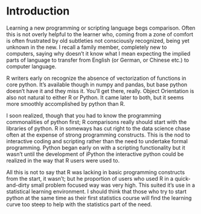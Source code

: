 # Introduction

Learning a new programming or scripting language begs comparison. Often this is not overly helpful to the learner who, coming from a zone of comfort is often frustrated by old subtleties not consciously recognized, being yet unknown in the new. I recall a family member, completely new to computers, saying why doesn't it know what I mean expecting the implied parts of language to transfer from English (or German, or Chinese etc.) to computer language.

R writers early on recognize the absence of vectorization of functions in core python. It's available though in numpy and pandas, but base python doesn't have it and they miss it. You'll get there, really. Object Orientation is also not natural to either R or Python. It came later to both, but it seems more smoothly accomplished by python than R.

I soon realized, though that you had to know the programming commonalities of python first; R comparisons really should start with the libraries of python. R in someways has cut right to the data science chase often at the expense of strong programming constructs. This is the nod to interactive coding and scripting rather than the need to undertake formal programming. Python began early on with a scripting functionality but it wasn't until the development of iPython the interactive python could be realized in the way that R users were used to.

All this is not to say that R was lacking in basic programming constructs from the start, it wasn't; but he proportion of users who used R in a quick-and-dirty small problem focused way was very high. This suited it's use in a statistical learning environment.  I should think that those who try to start python at the same time as their first statistics course will find the learning curve too steep to help with the statistics part of the need.

